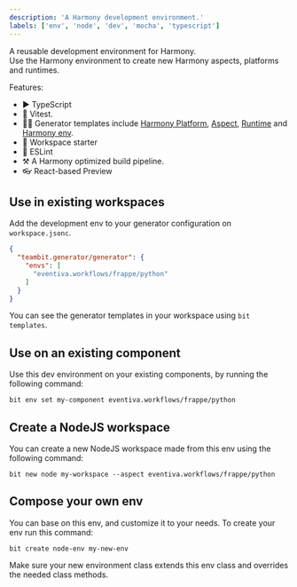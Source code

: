 ```yaml
---
description: 'A Harmony development environment.'
labels: ['env', 'node', 'dev', 'mocha', 'typescript']
---
```


A reusable development environment for Harmony.  
Use the Harmony environment to create new Harmony aspects, platforms and runtimes.

Features:
- ▶️ TypeScript
- 🧪 Vitest.
- 🧑‍💻 Generator templates include [Harmony Platform](/), [Aspect](/), [Runtime](/) and [Harmony env](/).
- 🚀 Workspace starter
- 🦋 ESLint
- ⚒️ A Harmony optimized build pipeline.
- 👓 React-based Preview

## Use in existing workspaces

Add the development env to your generator configuration on `workspace.jsonc`.  

```json
{
  "teambit.generator/generator": {
    "envs": [
      "eventiva.workflows/frappe/python"
    ]
  }
}
```

You can see the generator templates in your workspace using `bit templates`.

## Use on an existing component

Use this dev environment on your existing components, by running the following command: 

```
bit env set my-component eventiva.workflows/frappe/python
```


## Create a NodeJS workspace

You can create a new NodeJS workspace made from this env using the following command:

```
bit new node my-workspace --aspect eventiva.workflows/frappe/python
```

## Compose your own env

You can base on this env, and customize it to your needs. To create your env run this command:
```
bit create node-env my-new-env
```

Make sure your new environment class extends this env class and overrides the needed class methods.
